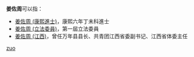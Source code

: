 '''姜佐周'''可以指：
* [[姜佐周_(康熙進士)|姜佐周 (康熙進士)]]，康熙六年丁未科進士
* [[姜佐周_(立法委員)|姜佐周 (立法委員)]]，第一屆立法委員
* [[姜佐周_(江西)|姜佐周 (江西)]]，曾任万年县县长、共青团江西省委副书记、江西省体委主任

{{disambig}}

[[Category:三字姜姓人名消歧义|zuo]]